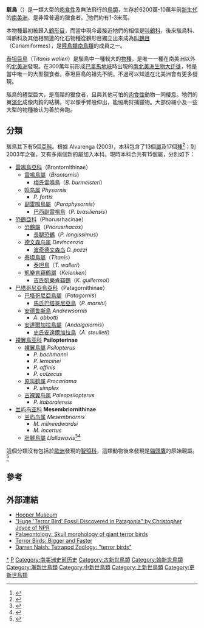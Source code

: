 {{Automatic taxobox
| name = 駭鳥
| fossil_range = 晚[[古新世|古新世]] - [[更新世|更新世]]<ref name= "Ubilla2017">{{cite journal|last1= Jones|first1= W.|last2= Rinderknecht|first2= A.|last3= Alvarenga|first3= H.|last4= Montenegro|first4= F.|last5= Ubilla|first5= M.|title=The last terror birds (Aves, Phorusrhacidae): new evidence from the late Pleistocene of Uruguay|journal= [[Paläontologische_Zeitschrift|Paläontologische Zeitschrift]]|volume= 92|issue= 2|pages= 365–372|year= 2017|doi= 10.1007/s12542-017-0388-y}} Note: their date of 96 thousand years BP is the maximum age, obtained from the bottom of the fossil-containing stratum.</ref> {{Fossil range|62|0.1|latest=0.017}}
| status = fossil
| image =Phorusrhacos.jpg
| image_width = 250px
| image_caption = [[查爾斯·耐特|查爾斯·耐特]]所描繪的[[恐鶴|恐鶴]]（''P. longissimus''）
| taxon = Phorusrhacidae
| parent_authority = [[佛羅倫天奴·阿米希諾|Ameghino]], 1889
| authority = Ameghino, 1889<ref name=Ameghino1889>{{cite journal |last=Ameghino |first=F |year=1889 |title=Contribuición al conocimiento de los mamíferos fósiles de la República Argentina |journal=Actas Academia Nacional Ciencias de Córdoba |volume=6 |issue= |pages=1–1028 |id= |url= |accessdate= |quote= | language = es }}</ref>
| subdivision_ranks = 亞科
| subdivision =
{{extinct}}[[雷鳴鳥亞科|雷鳴鳥亞科]] Brontornithinae<br>
{{extinct}}[[兰屿鸟亚科|兰屿鸟亚科]] Mesembriornithinae<br>
{{extinct}}[[巴塔哥尼亞鳥亞科|巴塔哥尼亞鳥亞科]] Patagornithinae<br>
{{extinct}}[[恐鶴亞科|恐鶴亞科]] Phorusrhacinae<br>
{{extinct}}[[裸翼鳥亞科|裸翼鳥亞科]] Psilopterinae
| synonyms =
{{collapsible list|bullets = true
|Pelecyornidae <small>Ameghino, 1891</small>
|Brontornithidae <small>[[Francisco_Moreno|Moreno]] & Mercerat, 1891</small>
|Darwinornithidae <small>Moreno & Mercerat, 1891</small>
|Stereornithidae <small>[[Francisco_Moreno|Moreno]] & Mercerat, 1891</small>
|Patagornithidae <small>Mercerat, 1897</small>
|Hermosiornidae <small>Rovereto, 1914</small>
|Psilopteridae <small>Dolgopol de Saez, 1927</small>
|Devincenziidae <small>[[Lucas_Kraglievich|Kraglievich]], 1932</small>
|Mesembriorniidae <small>Kraglievich, 1932</small>
}}
}}

'''駭鳥'''（{{lang-xm|Phorusrhacidae}}）是一類大型的[[肉食性|肉食性]]及無法飛行的[[鳥類|鳥類]]，生存於6200萬-10萬年前[[新生代|新生代]]的[[南美洲|南美洲]]，是非常普遍的獵食者。<ref name=ameghino>{{Cite journal en|author=Ameghino, F.|year=1889|title=Contribuición al conocimiento de los mamíferos fósiles de la República Argentina|journal=Actas Academia Nacional Ciencias de Córdoba|volume=6|pages=1-1028}}</ref>牠們約有1-3米高。

本物種最初被歸入[[鶴形目|鶴形目]]，而當中現今最接近牠們的相信是[[叫鶴科|叫鶴科]]，後來駭鳥科、叫鶴科及其他相關連的化石物種從鶴形目獨立出來成為[[叫鶴目|叫鶴目]]（Cariamiformes），是[[陸鳥類|陸鳥類]][[南鳥類|南鳥類]]的成員之一。

[[泰坦巨鳥|泰坦巨鳥]]（''Titanis walleri''）是駭鳥中一種較大的[[物種|物種]]，是唯一一種在南美洲以外的[[北美洲|北美洲]]發現。在300萬年前形成[[巴拿馬地峽|巴拿馬地峽]]時出現的[[南北美洲生物大迁徙|南北美洲生物大迁徙]]，牠是當中唯一的大型獵食者。泰坦巨鳥的祖先不明，不過可以知道在北美洲會有更多發現。

駭鳥的體型巨大，是高階的獵食者，且與其他可怕的[[肉食性|肉食性]]動物一同棲息。牠們的翼[[演化|演化]]成像肉鉤的結構，可以像手臂般伸出，能協助狩捕獵物。大部份細小及一些大型的物種被认为善於奔跑。

==分類==
駭鳥其下有5個[[亞科|亞科]]。根據 Alvarenga (2003)，本科包含了13個[[屬|屬]]及17個[[種|種]]<ref name=alvarenga2003>{{Cite journal en|author=Alvarenga, Herculano M. F. & Höfling, Elizabeth|year=2003|title=Systematic revision of the Phorusrhacidae (Aves: Ralliformes)|journal=Papéis Avulsos de Zoologia|volume=43|issue=4|pages=55-91|url=http://www.scielo.br/scielo.php?script=sci_pdf&pid=S0031-10492003000400001&lng=en&nrm=iso&tlng=en}}</ref>；到2003年之後，又有多兩個新的屬加入本科。現時本科合共有15個屬，分別如下：

* [[雷鳴鳥亞科|雷鳴鳥亞科]]（Brontornithinae）
** [[雷鳴鳥屬|雷鳴鳥屬]]（''Brontornis''）
*** [[梅氏雷鳴鳥|梅氏雷鳴鳥]]（''B. burmeisteri''）
** [[鸣鸟属|鸣鸟属]] ''Physornis''
*** ''P. fortis''
** [[副雷鳴鳥|副雷鳴鳥屬]]（''Paraphysornis''）
*** [[副雷鳴鳥|巴西副雷鳴鳥]]（''P. brasiliensis''）
* [[恐鶴亞科|恐鶴亞科]]（Phorusrhacinae）
** [[恐鶴屬|恐鶴屬]]（''Phorusrhacos''）
*** [[長腿恐鶴|長腿恐鶴]]（''P. longissimus''）
** [[德文森鸟属|德文森鸟属]] ''Devincenzia''
*** [[波奇德文森鸟|波奇德文森鸟]] ''D. pozzi''
** [[泰坦鳥屬|泰坦鳥屬]]（''Titanis''）
*** [[泰坦鳥|泰坦鳥]]（''T. walleri''）
** [[凱樂肯竊鶴屬|凱樂肯竊鶴屬]]（''Kelenken''）
*** [[吉氏凱樂肯竊鶴|吉氏凱樂肯竊鶴]]（''K. guillermoi''）
* [[巴塔哥尼亞鳥亞科|巴塔哥尼亞鳥亞科]]（Patagornithinae）
** [[巴塔哥尼亞鳥屬|巴塔哥尼亞鳥屬]]（''Patagornis''）
*** [[馬氏巴塔哥尼亞鳥|馬氏巴塔哥尼亞鳥]]（''P. marshi''）
** [[安德鲁斯鳥|安德鲁斯鳥]] ''Andrewsornis''
*** ''A. abbotti''
**  [[安達爾加拉鳥屬|安達爾加拉鳥屬]]（''Andalgalornis''）
*** [[史氏安達爾加拉鳥|史氏安達爾加拉鳥]]（''A. steulleti''）
* [[裸翼鳥亚科|裸翼鳥亚科]] '''Psilopterinae'''
** [[裸翼鳥屬|裸翼鳥屬]] ''Psilopterus''
*** ''P. bachmanni''
*** ''P. lemoinei''
*** ''P. affinis''
*** ''P. colzecus''
** [[原叫鹤属|原叫鹤属]] ''Procariama''
*** ''P. simplex''
** [[古裸翼鸟属|古裸翼鸟属]] ''Paleopsilopterus''
*** ''P. itaboraiensis''
* [[兰屿鸟亚科|兰屿鸟亚科]] '''Mesembriornithinae'''
** [[兰屿鸟属|兰屿鸟属]] ''Mesembriornis''
*** ''M. milneedwardsi''
*** ''M. incertus''
** [[壯麗鳥屬|壯麗鳥屬]] ''Llallawavis''<ref name="tandfonline">{{cite web|url=http://www.tandfonline.com/doi/full/10.1080/02724634.2014.912656#abstract|title=A new Mesembriornithinae (Aves, Phorusrhacidae) provides new insights into the phylogeny and sensory capabilities of terror birds|work=Journal of Vertebrate Paleontology |accessdate=2015-04-09}}</ref><ref name=peachyardnews>{{cite news |title=新品種駭鳥屬物種發現 罕見95%完整度 |url=https://www.facebook.com/peachyard/posts/761466683968801 |publisher=桃場新聞 |date=2015-04-10 |accessdate=2015-04-10 |language=zh-hant }}</ref>

這個分類沒有包括於[[歐洲|歐洲]]發現的[[智鸮科|智鸮科]]，這類動物後來發現是[[貓頭鷹|貓頭鷹]]的原始親屬。<ref name=mayr2005>{{Cite journal en|author=Mayr, Gerald|year=2005|title=Old World phorusrhacids (Aves, Phorusrhacidae): a new look at ''Strigogyps'' ("''Aenigmavis''") ''sapea'' (Peters 1987)|journal=PaleoBios (Berkeley)|volume=25|issue=1|pages=11-16|url=http://www.ucmp.berkeley.edu/science/paleobios/abstracts_21to25.php}}</ref>

==參考==
{{reflist}}

==外部連結==
*[http://hoopermuseum.earthsci.carleton.ca/flightless/phorus.htm Hooper Museum]
*[http://www.npr.org/templates/story/story.php?storyId=6381194 "Huge 'Terror Bird' Fossil Discovered in Patagonia" by Christopher Joyce of NPR]
*[http://www.nature.com/nature/journal/v443/n7114/edsumm/e061026-04.html Palaeontology: Skull morphology of giant terror birds]
*[http://sciencenow.sciencemag.org/cgi/content/full/2006/1025/4?etoc Terror Birds: Bigger and Faster]
*[http://darrennaish.blogspot.com/2006/10/terror-birds.html Darren Naish: Tetrapod Zoology: "terror birds"]
{{叫鶴目}}
{{Taxonbar|from=Q752173}}
[[Category:駭鳥科|*]]
[[Category:已滅絕鳥類|P]]
[[Category:南美洲史前历史|Category:南美洲史前历史]]
[[Category:古新世鳥類|Category:古新世鳥類]]
[[Category:始新世鳥類|Category:始新世鳥類]]
[[Category:漸新世鳥類|Category:漸新世鳥類]]
[[Category:中新世鳥類|Category:中新世鳥類]]
[[Category:上新世鳥類|Category:上新世鳥類]]
[[Category:更新世鳥類|Category:更新世鳥類]]